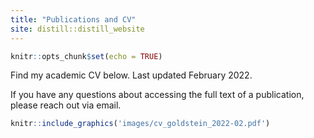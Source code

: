 ```yaml
---
title: "Publications and CV"
site: distill::distill_website
---
```


```r
knitr::opts_chunk$set(echo = TRUE)
```

Find my academic CV below. Last updated February 2022.

If you have any questions about accessing the full text of a publication,
please reach out via email.

```r
knitr::include_graphics('images/cv_goldstein_2022-02.pdf')
```
